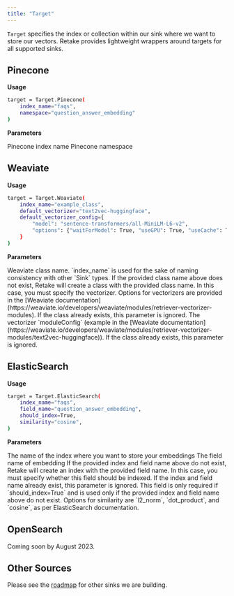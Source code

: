 ```yaml
---
title: "Target"
---
```


`Target` specifies the index or collection within our sink where we want to store our vectors. Retake provides
lightweight wrappers around targets for all supported sinks.

## Pinecone

**Usage**

```bash
target = Target.Pinecone(
    index_name="faqs",
    namespace="question_answer_embedding"
)
```

**Parameters**

<ParamField body="index_name" type="string" required>
  Pinecone index name
</ParamField>
<ParamField body="namespace" type="string" required>
  Pinecone namespace
</ParamField>

## Weaviate

**Usage**

```bash
target = Target.Weaviate(
    index_name="example_class",
    default_vectorizer="text2vec-huggingface",
    default_vectorizer_config={
        "model": "sentence-transformers/all-MiniLM-L6-v2",
        "options": {"waitForModel": True, "useGPU": True, "useCache": True},
    }
)
```

**Parameters**

<ParamField body="index_name" type="string" required>
  Weaviate class name. `index_name` is used for the sake of naming consistency
  with other `Sink` types.
</ParamField>
<ParamField body="default_vectorizer" type="string" required>
  If the provided class name above does not exist, Retake will create a class
  with the provided class name. In this case, you must specify the vectorizer.
  Options for vectorizers are provided in the [Weaviate
  documentation](https://weaviate.io/developers/weaviate/modules/retriever-vectorizer-modules).
  If the class already exists, this parameter is ignored.
</ParamField>
<ParamField body="default_vectorizer_config" type="string" required>
  The vectorizer `moduleConfig` (example in the [Weaviate
  documentation](https://weaviate.io/developers/weaviate/modules/retriever-vectorizer-modules/text2vec-huggingface)).
  If the class already exists, this parameter is ignored.
</ParamField>

## ElasticSearch

**Usage**

```bash
target = Target.ElasticSearch(
    index_name="faqs",
    field_name="question_answer_embedding",
    should_index=True,
    similarity="cosine",
)
```

**Parameters**

<ParamField body="index_name" type="string" required>
  The name of the index where you want to store your embeddings
</ParamField>
<ParamField body="field_name" type="string" required>
  The field name of embedding
</ParamField>
<ParamField body="should_index" type="boolean">
  If the provided index and field name above do not exist, Retake will create an
  index with the provided field name. In this case, you must specify whether
  this field should be indexed. If the index and field name already exist, this
  parameter is ignored.
</ParamField>
<ParamField body="similarity" type="string">
  This field is only required if `should_index=True` and is used only if the
  provided index and field name above do not exist. Options for similarity are
  `l2_norm`, `dot_product`, and `cosine`, as per ElasticSearch documentation.
</ParamField>

## OpenSearch

Coming soon by August 2023.

## Other Sources

Please see the [roadmap](/company/roadmap) for other sinks we are building.

###
